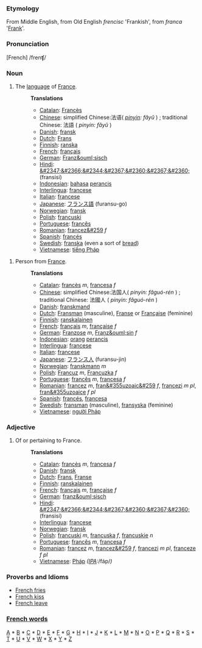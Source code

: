 ===Etymology===
From Middle English, from Old English <i>frencisc</i> 'Frankish', from <i>franca</i> '[[Frank]]'.  

===Pronunciation===
[French] /frenʧ/

===Noun===
# The [[language]] of [[France]].
#:'''Translations'''
#:*[[Catalan]]: [[Francès]]
#:*[[Chinese]]: simplified Chinese:法语( ''[[pinyin]]: fǎyǔ'' ) ; traditional Chinese: 法語 ( ''pinyin: fǎyǔ'' )
#:*[[Danish]]: [[fransk]]
#:*[[Dutch]]: [[Frans]]
#:*[[Finnish]]: [[ranska]]
#:*[[French]]: [[français]] 
#:*[[German]]: [[Franz&ouml;sisch]]
#:*[[Hindi]]: [[&#2347;&#2366;&#2344;&#2367;&#2360;&#2367;&#2360;]] (fransisi)
#:*[[Indonesian]]: [[bahasa]] [[perancis]]
#:*[[Interlingua]]: [[francese]]
#:*[[Italian]]: [[francese]]
#:*[[Japanese]]: [[フランス語]] (furansu-go)
#:*[[Norwegian]]: [[fransk]]
#:*[[Polish]]: [[francuski]]
#:*[[Portuguese]]: [[francês]]
#:*[[Romanian]]: [[francez&#259]] ''f''
#:*[[Spanish]]: [[francés]]
#:*[[Swedish]]: [[franska]] (even a sort of [[bread]])
#:*[[Vietnamese]]: [[tiếng Pháp]]

# Person from [[France]].
#:'''Translations'''
#:*[[Catalan]]: [[francès]] ''m'', [[francesa]] ''f''
#:*[[Chinese]]: simplified Chinese:法国人( ''pinyin: fǎguó-rén'' ) ; traditional Chinese: 法國人 ( ''pinyin: fǎguó-rén'' )
#:*[[Danish]]: [[franskmand]]
#:*[[Dutch]]: [[Fransman]] (masculine), [[Franse]] or [[Française]] (feminine)
#:*[[Finnish]]: [[ranskalainen]]
#:*[[French]]: [[français]] ''m'', [[française]] ''f''
#:*[[German]]: [[Franzose]] ''m'', [[Franz&ouml;sin]] ''f''
#:*[[Indonesian]]: [[orang]] [[perancis]]
#:*[[Interlingua]]: [[francese]]
#:*[[Italian]]: [[francese]]
#:*[[Japanese]]: [[フランス人]] (furansu-jin)
#:*[[Norwegian]]: [[franskmann]] ''m''
#:*[[Polish]]: [[Francuz]] ''m'', [[Francuzka]] ''f''
#:*[[Portuguese]]: [[francês]] ''m'', [[francesa]] ''f''
#:*[[Romanian]]: [[francez]] ''m'', [[fran&#355uzoaic&#259]] ''f'', [[francezi]] ''m pl'', [[fran&#355uzoaice]] ''f pl''
#:*[[Spanish]]: [[francés]], [[francesa]]
#:*[[Swedish]]: [[fransman]] (masculine), [[fransyska]] (feminine)
#:*[[Vietnamese]]: [[người Pháp]]

===Adjective===
# Of or pertaining to France.
#:'''Translations'''
#:*[[Catalan]]: [[francès]] ''m'', [[francesa]] ''f''
#:*[[Danish]]: [[fransk]]
#:*[[Dutch]]: [[Frans]], [[Franse]]
#:*[[Finnish]]: [[ranskalainen]]
#:*[[French]]: [[français]] ''m'', [[française]] ''f''
#:*[[German]]: [[franz&ouml;sisch]]
#:*[[Hindi]]: [[&#2347;&#2366;&#2344;&#2367;&#2360;&#2367;&#2360;]] (fransisi)
#:*[[Interlingua]]: [[francese]]
#:*[[Norwegian]]: [[fransk]]
#:*[[Polish]]: [[francuski]] ''m'', [[francuska]] ''f'', [[francuskie]] ''n''
#:*[[Portuguese]]: [[francês]] ''m'', [[francesa]] ''f''
#:*[[Romanian]]: [[francez]] ''m'', [[francez&#259]] ''f'', [[francezi]] ''m pl'', [[franceze]] ''f pl''
#:*[[Vietnamese]]: [[Pháp]] ''([[International Phonetic Alphabet|IPA]]: ''/fáp/'')''

===Proverbs and Idioms===
*[[French fries]]
*[[French kiss]]
*[[French leave]]

===[[Wiktionary:French index|French words]]===
[[Wiktionary:French index a|A]] * [[Wiktionary:French index b|B]] * [[Wiktionary:French index c|C]] * [[Wiktionary:French index d|D]] * [[Wiktionary:French index e|E]] * [[Wiktionary:French index f|F]] * [[Wiktionary:French index g|G]] * [[Wiktionary:French index h|H]] * [[Wiktionary:French index i|I]] * [[Wiktionary:French index j|J]] * [[Wiktionary:French index k|K]] * [[Wiktionary:French index l|L]] * [[Wiktionary:French index m|M]] * [[Wiktionary:French index n|N]] * [[Wiktionary:French index o|O]] * [[Wiktionary:French index p|P]] * [[Wiktionary:French index q|Q]] * [[Wiktionary:French index r|R]] * [[Wiktionary:French index s|S]] * [[Wiktionary:French index t|T]] * [[Wiktionary:French index u|U]] * [[Wiktionary:French index v|V]] * [[Wiktionary:French index w|W]] * [[Wiktionary:French index x|X]] * [[Wiktionary:French index y|Y]] * [[Wiktionary:French index z|Z]]